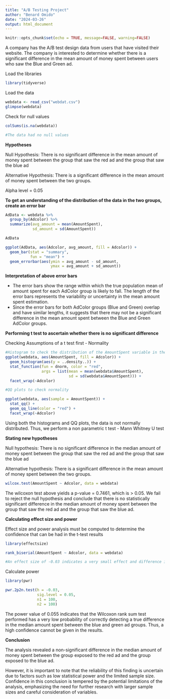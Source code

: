```yaml
---
title: "A/B Testing Project"
author: "Benard Omido"
date: "2024-03-26"
output: html_document
---
```


```r
knitr::opts_chunk$set(echo = TRUE, message=FALSE, warning=FALSE)
```

A company has the A/B test design data from users that have visited their website. The company is interested to determine whether there is a significant difference in the mean amount of money spent between users who saw the Blue and Green ad.

Load the libraries

```r
library(tidyverse)
```

Load the data

```r
webdata <- read_csv("webdat.csv")
glimpse(webdata)
```

Check for null values

```r
colSums(is.na(webdata))

#The data had no null values
```


**Hypotheses**

Null Hypothesis: There is no significant difference in the mean amount of money spent between the group that saw the red ad and the group that saw the blue ad

Alternative Hypothesis: There is a significant difference in the mean amount of money spent between the two groups.

Alpha level = 0.05

**To get an understanding of the distribution of the data in the two groups, create an error bar**

```r
AdData <- webdata %>% 
  group_by(Adcolor) %>% 
  summarize(avg_amount = mean(AmountSpent),
            sd_amount = sd(AmountSpent))

AdData

ggplot(AdData, aes(Adcolor, avg_amount, fill = Adcolor)) +
  geom_bar(stat = "summary",
           fun = "mean") +
  geom_errorbar(aes(ymin = avg_amount - sd_amount,
                    ymax = avg_amount + sd_amount))
```

**Interpretation of above error bars**

- The error bars show the range within which the true population mean of amount spent for each AdColor group is likely to fall. The length of the error bars represents the variability or uncertainty in the mean amount spent estimation.
- Since the error bars for both AdColor groups (Blue and Green) overlap and have similar lengths, it suggests that there may not be a significant difference in the mean amount spent between the Blue and Green AdColor groups.

**Performing t test to ascertain whether there is no significant difference**

Checking Assumptions of a t test first - Normality

```r
#Histogram to check the distribution of the AmountSpent variable in the two groups
ggplot(webdata, aes(AmountSpent, fill = Adcolor)) +
  geom_histogram(aes(y = ..density..)) +
  stat_function(fun = dnorm, color = "red",
                args = list(mean = mean(webdata$AmountSpent),
                            sd = sd(webdata$AmountSpent))) +
  facet_wrap(~Adcolor)

#QQ plots to check normality

ggplot(webdata, aes(sample = AmountSpent)) +
  stat_qq() +
  geom_qq_line(color = "red") +
  facet_wrap(~Adcolor)

```

Using both the histograms and QQ plots, the data is not normally distributed. Thus, we perform a non parametric t test - Mann Whitney U test

**Stating new hypotheses**

Null hypothesis: There is no significant difference in the median amount of money spent between the group that saw the red ad and the group that saw the blue ad

Alternative hypothesis: There is a significant difference in the mean amount of money spent between the two groups.

```r
wilcox.test(AmountSpent ~ Adcolor, data = webdata)
```

The wilcoxon test above yields a p-value = 0.7461, which is > 0.05. We fail to reject the null hypothesis and conclude that there is no statistically significant difference in the median amount of money spent between the group that saw the red ad and the group that saw the blue ad.

**Calculating effect size and power**

Effect size and power analysis must be computed to determine the confidence that can be had in the t-test results

```r
library(effectsize)

rank_biserial(AmountSpent ~ Adcolor, data = webdata)

#An effect size of -0.03 indicates a very small effect and difference in the groups
```

Calculate power

```r
library(pwr)

pwr.2p2n.test(h = -0.03, 
              sig.level = 0.05, 
              n1 = 100,
              n2 = 100)
```

The power value of 0.055 indicates that the Wilcoxon rank sum test performed has a very low probability of correctly detecting a true difference in the median amount spent between the blue and green ad groups. Thus, a high confidence cannot be given in the results.

**Conclusion**

The analysis revealed a non-significant difference in the median amount of money spent between the group exposed to the red ad and the group exposed to the blue ad.

However, it is important to note that the reliability of this finding is uncertain due to factors such as low statistical power and the limited sample size. Confidence in this conclusion is tempered by the potential limitations of the analysis, emphasizing the need for further research with larger sample sizes and careful consideration of variables.


